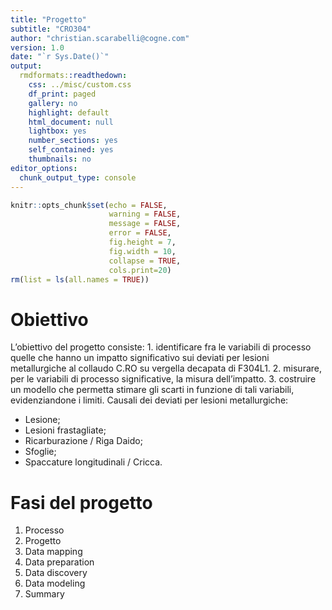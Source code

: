 ```yaml
---
title: "Progetto"
subtitle: "CRO304"
author: "christian.scarabelli@cogne.com"
version: 1.0 
date: "`r Sys.Date()`"
output:
  rmdformats::readthedown:
    css: ../misc/custom.css
    df_print: paged
    gallery: no
    highlight: default
    html_document: null
    lightbox: yes
    number_sections: yes
    self_contained: yes
    thumbnails: no
editor_options:
  chunk_output_type: console
---
```


```r
knitr::opts_chunk$set(echo = FALSE,
                      warning = FALSE,
                      message = FALSE,
                      error = FALSE,
                      fig.height = 7,
                      fig.width = 10,
                      collapse = TRUE,
                      cols.print=20)
rm(list = ls(all.names = TRUE))

```

# Obiettivo

L’obiettivo del progetto consiste:
1.	identificare fra le variabili di processo quelle che hanno un impatto significativo sui deviati per lesioni metallurgiche al collaudo C.RO su vergella decapata di F304L1.
2.	misurare, per le variabili di processo significative, la misura dell’impatto.
3.	costruire un modello che permetta stimare gli scarti in funzione di tali variabili, evidenziandone i limiti.
Causali dei deviati per lesioni metallurgiche:

 + Lesione;
 + Lesioni frastagliate;
 + Ricarburazione / Riga Daido;
 + Sfoglie;
 + Spaccature longitudinali / Cricca.


# Fasi del progetto

 1.	Processo
 1. Progetto
 1. Data mapping
 1. Data preparation
 1. Data discovery
 1. Data modeling
 1. Summary